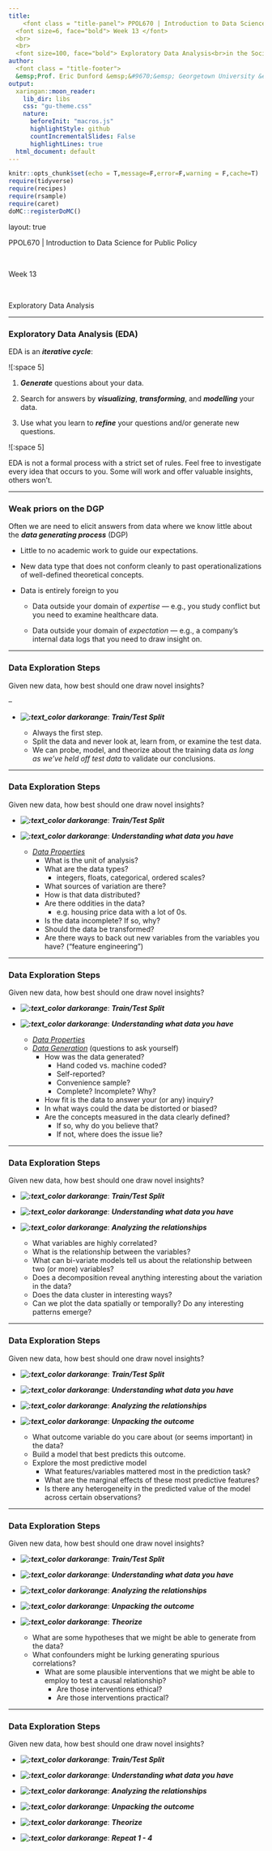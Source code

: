 ```yaml
---
title: 
    <font class = "title-panel"> PPOL670 | Introduction to Data Science for Public Policy  </font>
  <font size=6, face="bold"> Week 13 </font> 
  <br>
  <br>
  <font size=100, face="bold"> Exploratory Data Analysis<br>in the Social Sciences</font>
author: 
  <font class = "title-footer"> 
  &emsp;Prof. Eric Dunford &emsp;&#9670;&emsp; Georgetown University &emsp;&#9670;&emsp; McCourt School of Public Policy &emsp;&#9670;&emsp; eric.dunford@georgetown.edu</font>
output:
  xaringan::moon_reader:
    lib_dir: libs
    css: "gu-theme.css"
    nature:
      beforeInit: "macros.js"
      highlightStyle: github
      countIncrementalSlides: False
      highlightLines: true
  html_document: default
---
```


```r
knitr::opts_chunk$set(echo = T,message=F,error=F,warning = F,cache=T)
require(tidyverse)
require(recipes)
require(rsample)
require(caret)
doMC::registerDoMC()
```

layout: true

<div class="slide-footer"><span> 
PPOL670 | Introduction to Data Science for Public Policy

&emsp;&emsp;&emsp;&emsp;&emsp;&emsp;&emsp;&emsp;&emsp;

Week 13 <!-- Week of the Footer Here -->

&emsp;&emsp;&emsp;&emsp;&emsp;&emsp;&emsp;&emsp;&emsp;&emsp;&emsp;&emsp;

Exploratory Data Analysis <!-- Title of the lecture here -->

</span></div> 

---

### Exploratory Data Analysis (EDA)

EDA is an **_iterative cycle_**:

![:space 5]

1. **_Generate_** questions about your data.

2. Search for answers by **_visualizing_**, **_transforming_**, and **_modelling_** your data.

3. Use what you learn to **_refine_** your questions and/or generate new questions.

![:space 5]

EDA is not a formal process with a strict set of rules. Feel free to investigate every idea that occurs to you. Some will work and offer valuable insights, others won't.

---

### Weak priors on the DGP

Often we are need to elicit answers from data where we know little about the **_data generating process_** (DGP)

  - Little to no academic work to guide our expectations.
  
  - New data type that does not conform cleanly to past operationalizations of well-defined theoretical concepts.
  
  - Data is entirely foreign to you 
      
      + Data outside your domain of _expertise_ --- e.g., you study conflict but you need to examine healthcare data.
      
      + Data outside your domain of _expectation_ --- e.g., a company's internal data logs that you need to draw insight on.

---

###  Data Exploration Steps 

Given new data, how best should one draw novel insights?

--

- **_![:text_color darkorange](Step 0)_**: **_Train/Test Split_**
  
  - Always the first step. 
  - Split the data and never look at, learn from, or examine the test data.
  - We can probe, model, and theorize about the training data _as long as we've held off test data_ to validate our conclusions. 

---

###  Data Exploration Steps 

Given new data, how best should one draw novel insights?

- **_![:text_color darkorange](Step 0)_**: **_Train/Test Split_**
- **_![:text_color darkorange](Step 1)_**: **_Understanding what data you have_**
  
  - <u>_Data Properties_</u>
      - What is the unit of analysis?
      - What are the data types?
          - integers, floats, categorical, ordered scales?
      - What sources of variation are there?
      - How is that data distributed?
      - Are there oddities in the data? 
          - e.g. housing price data with a lot of 0s. 
      - Is the data incomplete? If so, why?
      - Should the data be transformed?
      - Are there ways to back out new variables from the variables you have? ("feature engineering")
    
---

###  Data Exploration Steps 

Given new data, how best should one draw novel insights?

- **_![:text_color darkorange](Step 0)_**: **_Train/Test Split_**
- **_![:text_color darkorange](Step 1)_**: **_Understanding what data you have_**
  
  - <u>_Data Properties_</u>
  - <u>_Data Generation_</u> (questions to ask yourself)
      - How was the data generated?
          - Hand coded vs. machine coded?
          - Self-reported?
          - Convenience sample?
          - Complete? Incomplete? Why?
      - How fit is the data to answer your (or any) inquiry?
      - In what ways could the data be distorted or biased?
      - Are the concepts measured in the data clearly defined? 
          - If so, why do you believe that? 
          - If not, where does the issue lie?
    
---

###  Data Exploration Steps 

Given new data, how best should one draw novel insights?

- **_![:text_color darkorange](Step 0)_**: **_Train/Test Split_**
- **_![:text_color darkorange](Step 1)_**: **_Understanding what data you have_**
- **_![:text_color darkorange](Step 2)_**: **_Analyzing the relationships_**

  - What variables are highly correlated?
  - What is the relationship between the variables?
  - What can bi-variate models tell us about the relationship between two (or more) variables?
  - Does a decomposition reveal anything interesting about the variation in the data?
  - Does the data cluster in interesting ways? 
  - Can we plot the data spatially or temporally? Do any interesting patterns emerge? 
  
---

###  Data Exploration Steps 

Given new data, how best should one draw novel insights?

- **_![:text_color darkorange](Step 0)_**: **_Train/Test Split_**
- **_![:text_color darkorange](Step 1)_**: **_Understanding what data you have_**
- **_![:text_color darkorange](Step 2)_**: **_Analyzing the relationships_**
- **_![:text_color darkorange](Step 3)_**: **_Unpacking the outcome_**

  - What outcome variable do you care about (or seems important) in the data? 
  - Build a model that best predicts this outcome.
  - Explore the most predictive model
      - What features/variables mattered most in the prediction task?
      - What are the marginal effects of these most predictive features?
      - Is there any heterogeneity in the predicted value of the model across certain observations?

---

###  Data Exploration Steps 

Given new data, how best should one draw novel insights?

- **_![:text_color darkorange](Step 0)_**: **_Train/Test Split_**
- **_![:text_color darkorange](Step 1)_**: **_Understanding what data you have_**
- **_![:text_color darkorange](Step 2)_**: **_Analyzing the relationships_**
- **_![:text_color darkorange](Step 3)_**: **_Unpacking the outcome_**
- **_![:text_color darkorange](Step 4)_**: **_Theorize_**

  - What are some hypotheses that we might be able to generate from the data?
  - What confounders might be lurking generating spurious correlations?
	- What are some plausible interventions that we might be able to employ to test a causal relationship?
		- Are those interventions ethical?
		- Are those interventions practical?
		
---

###  Data Exploration Steps 

Given new data, how best should one draw novel insights?

- **_![:text_color darkorange](Step 0)_**: **_Train/Test Split_**
- **_![:text_color darkorange](Step 1)_**: **_Understanding what data you have_**
- **_![:text_color darkorange](Step 2)_**: **_Analyzing the relationships_**
- **_![:text_color darkorange](Step 3)_**: **_Unpacking the outcome_**
- **_![:text_color darkorange](Step 4)_**: **_Theorize_**


- **_![:text_color darkorange](Step 5)_**: **_Repeat 1 - 4_**

